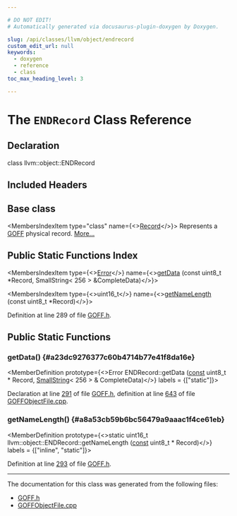 ```yaml
---

# DO NOT EDIT!
# Automatically generated via docusaurus-plugin-doxygen by Doxygen.

slug: /api/classes/llvm/object/endrecord
custom_edit_url: null
keywords:
  - doxygen
  - reference
  - class
toc_max_heading_level: 3

---
```





# The `ENDRecord` Class Reference

<DoxygenPage pluginConfig={pluginConfig}>



## Declaration

<CodeBlock>class llvm::object::ENDRecord</CodeBlock>

## Included Headers

<IncludesList>
<IncludesListItem
  filePath="llvm/Object/GOFF.h"
  permalink="/docs/api/files/include/include/llvm/include/llvm/object/goff-h"
  isLocal="true" />
</IncludesList>

## Base class

<MembersIndex>

<MembersIndexItem
  type="class"
  name={<><a href="/docs/api/classes/llvm/object/record">Record</a></>}>
Represents a <a href="/docs/api/namespaces/llvm/goff">GOFF</a> physical record. <a href="/docs/api/classes/llvm/object/record/#details">More...</a>
</MembersIndexItem>

</MembersIndex>

## Public Static Functions Index

<MembersIndex>

<MembersIndexItem
  type={<><a href="/docs/api/classes/llvm/error">Error</a></>}
  name={<><a href="#a23dc9276377c60b4714b77e41f8da16e">getData</a> (const uint8&#95;t &#42;Record, SmallString&lt; 256 &gt; &amp;CompleteData)</>}>
</MembersIndexItem>

<MembersIndexItem
  type={<>uint16&#95;t</>}
  name={<><a href="#a8a53cb59b6bc56479a9aaac1f4ce61eb">getNameLength</a> (const uint8&#95;t &#42;Record)</>}>
</MembersIndexItem>

</MembersIndex>


Definition at line 289 of file <a href="/docs/api/files/include/include/llvm/include/llvm/object/goff-h">GOFF.h</a>.

<SectionDefinition>

## Public Static Functions

### getData() {#a23dc9276377c60b4714b77e41f8da16e}

<MemberDefinition
  prototype={<>Error ENDRecord::getData (<a href="/docs/api/files/lib/lib/target/lib/target/aarch64/aarch64promoteconstant-cpp/#a90f8350fecae261c25be85d38b451bff">const</a> uint8&#95;t &#42; Record, <a href="/docs/api/classes/llvm/smallstring">SmallString</a>&lt; 256 &gt; &amp; CompleteData)</>}
  labels = {["static"]}>

Declaration at line <a href="/docs/api/files/include/include/llvm/include/llvm/object/goff-h/#l00291">291</a> of file <a href="/docs/api/files/include/include/llvm/include/llvm/object/goff-h">GOFF.h</a>, definition at line <a href="/docs/api/files/lib/lib/object/goffobjectfile-cpp/#l00643">643</a> of file <a href="/docs/api/files/lib/lib/object/goffobjectfile-cpp">GOFFObjectFile.cpp</a>.
</MemberDefinition>

### getNameLength() {#a8a53cb59b6bc56479a9aaac1f4ce61eb}

<MemberDefinition
  prototype={<>static uint16&#95;t llvm::object::ENDRecord::getNameLength (<a href="/docs/api/files/lib/lib/target/lib/target/aarch64/aarch64promoteconstant-cpp/#a90f8350fecae261c25be85d38b451bff">const</a> uint8&#95;t &#42; Record)</>}
  labels = {["inline", "static"]}>

Definition at line <a href="/docs/api/files/include/include/llvm/include/llvm/object/goff-h/#l00293">293</a> of file <a href="/docs/api/files/include/include/llvm/include/llvm/object/goff-h">GOFF.h</a>.
</MemberDefinition>

</SectionDefinition>

<hr/>

The documentation for this class was generated from the following files:

<ul>
<li><a href="/docs/api/files/include/include/llvm/include/llvm/object/goff-h">GOFF.h</a></li>
<li><a href="/docs/api/files/lib/lib/object/goffobjectfile-cpp">GOFFObjectFile.cpp</a></li>
</ul>

</DoxygenPage>
